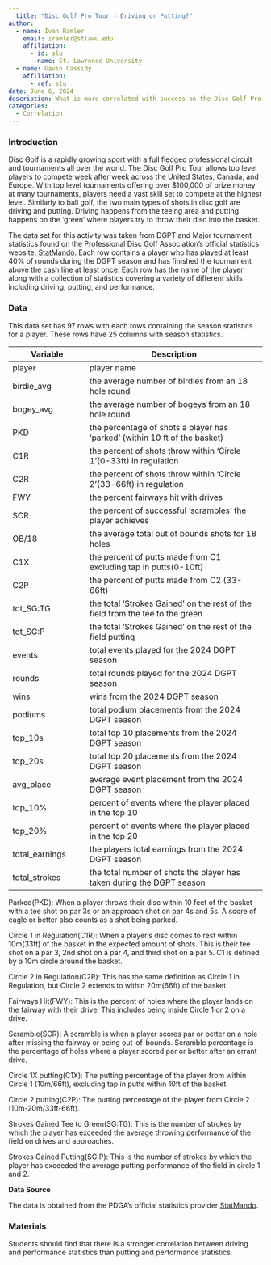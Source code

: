 ```yaml
---
  title: "Disc Golf Pro Tour - Driving or Putting?"
author:
  - name: Ivan Ramler
    email: iramler@stlawu.edu
    affiliation:
      - id: slu
        name: St. Lawrence University
  - name: Gavin Cassidy
    affiliation:
      - ref: slu
date: June 6, 2024
description: What is more correlated with success on the Disc Golf Pro Tour, Driving or Putting?
categories:
  - Correlation
---
```


### Introduction

Disc Golf is a rapidly growing sport with a full fledged professional circuit and tournaments all over the world. The Disc Golf Pro Tour allows top level players to compete week after week across the United States, Canada, and Europe. With top level tournaments offering over $100,000 of prize money at many tournaments, players need a vast skill set to compete at the highest level. Similarly to ball golf, the two main types of shots in disc golf are driving and putting. Driving happens from the teeing area and putting happens on the 'green' where players try to throw their disc into the basket. 

The data set for this activity was taken from DGPT and Major tournament statistics found on the Professional Disc Golf Association's official statistics website, [StatMando](https://statmando.com/). Each row contains a player who has played at least 40% of rounds during the DGPT season and has finished the tournament above the cash line at least once. Each row has the name of the player along with a collection of statistics covering a variety of different skills including driving, putting, and performance.

### Data

This data set has 97 rows with each rows containing the season statistics for a player. These rows have 25 columns with season statistics.

| Variable       | Description                                                                   |
|----------------------|--------------------------------------------------|
| player         | player name                                                                   |
| birdie_avg     | the average number of birdies from an 18 hole round                           |
| bogey_avg      | the average number of bogeys from an 18 hole round                            |
| PKD            | the percentage of shots a player has 'parked' (within 10 ft of the basket)    |
| C1R            | the percent of shots throw within 'Circle 1'(0-33ft) in regulation            |
| C2R            | the percent of shots throw within 'Circle 2'(33-66ft) in regulation           |
| FWY            | the percent fairways hit with drives                                          |
| SCR            | the percent of successful 'scrambles' the player achieves                     |
| OB/18          | the average total out of bounds shots for 18 holes                            |
| C1X            | the percent of putts made from C1 excluding tap in putts(0-10ft)              |
| C2P            | the percent of putts made from C2 (33-66ft)                                   |
| tot_SG:TG      | the total 'Strokes Gained' on the rest of the field from the tee to the green |
| tot_SG:P       | the total 'Strokes Gained' on the rest of the field putting                   |
| events         | total events played for the 2024 DGPT season                                  |
| rounds         | total rounds played for the 2024 DGPT season                                  |
| wins           | wins from the 2024 DGPT season                                                |
| podiums        | total podium placements from the 2024 DGPT season                             |
| top_10s        | total top 10 placements from the 2024 DGPT season                             |
| top_20s        | total top 20 placements from the 2024 DGPT season                             |
| avg_place      | average event placement from the 2024 DGPT season                             |
| top_10%        | percent of events where the player placed in the top 10                       |
| top_20%        | percent of events where the player placed in the top 20                       |
| total_earnings | the players total earnings from the 2024 DGPT season                          |
| total_strokes  | the total number of shots the player has taken during the DGPT season         |

::: {.callout-note collapse="true" title="Important Disc Golf Terms" appearance="minimal"}
Parked(PKD): When a player throws their disc within 10 feet of the basket with a tee shot on par 3s or an approach shot on par 4s and 5s. A score of eagle or better also counts as a shot being parked.

Circle 1 in Regulation(C1R): When a player's disc comes to rest within 10m(33ft) of the basket in the expected amount of shots. This is their tee shot on a par 3, 2nd shot on a par 4, and third shot on a par 5. C1 is defined by a 10m circle around the basket.

Circle 2 in Regulation(C2R): This has the same definition as Circle 1 in Regulation, but Circle 2 extends to within 20m(66ft) of the basket.

Fairways Hit(FWY): This is the percent of holes where the player lands on the fairway with their drive. This includes being inside Circle 1 or 2 on a drive.

Scramble(SCR): A scramble is when a player scores par or better on a hole after missing the fairway or being out-of-bounds. Scramble percentage is the percentage of holes where a player scored par or better after an errant drive.

Circle 1X putting(C1X): The putting percentage of the player from within Circle 1 (10m/66ft), excluding tap in putts within 10ft of the basket.

Circle 2 putting(C2P): The putting percentage of the player from Circle 2 (10m-20m/33ft-66ft).

Strokes Gained Tee to Green(SG:TG): This is the number of strokes by which the player has exceeded the average throwing performance of the field on drives and approaches.

Strokes Gained Putting(SG:P): This is the number of strokes by which the player has exceeded the average putting performance of the field in circle 1 and 2.
:::

**Data Source**

The data is obtained from the PDGA's official statistics provider [StatMando](https://statmando.com/).

### Materials


 














::: {.callout-note collapse="true" title="Conclusion" appearance="minimal"}
Students should find that there is a stronger correlation between driving and performance statistics than putting and performance statistics.
:::
